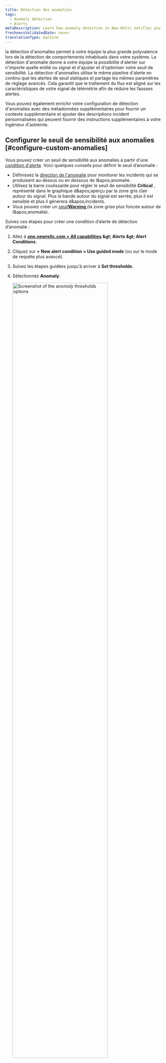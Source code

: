 ```yaml
---
title: Détection des anomalies
tags:
  - Anomaly detection
  - Alerts
metaDescription: Learn how anomaly detection in New Relic notifies you of unusual app behavior.
freshnessValidatedDate: never
translationType: machine
---
```


la détection d'anomalies permet à votre équipe la plus grande polyvalence lors de la détection de comportements inhabituels dans votre système. La détection d'anomalie donne à votre équipe la possibilité d'alerter sur n'importe quelle entité ou signal et d'ajuster et d'optimiser votre seuil de sensibilité. La détection d'anomalies utilise le même pipeline d'alerte en continu que les alertes de seuil statiques et partage les mêmes paramètres de réglage avancés. Cela garantit que le traitement du flux est aligné sur les caractéristiques de votre signal de télémétrie afin de réduire les fausses alertes.

Vous pouvez également enrichir votre configuration de détection d'anomalies avec des métadonnées supplémentaires pour fournir un contexte supplémentaire et ajouter des descriptions incident personnalisées qui peuvent fournir des instructions supplémentaires à votre ingénieur d'astreinte.

## Configurer le seuil de sensibilité aux anomalies [#configure-custom-anomalies]

Vous pouvez créer un seuil de sensibilité aux anomalies à partir d'une [condition d'alerte](/docs/alerts-applied-intelligence/new-relic-alerts/alert-conditions/create-nrql-alert-conditions/). Voici quelques conseils pour définir le seuil d’anomalie :

* Définissez la [direction de l'anomalie](#anomaly-direction) pour monitorer les incidents qui se produisent au-dessus ou en dessous de l&amp;apos;anomalie.
* Utilisez la barre coulissante pour régler le seuil de sensibilité <DNT>**Critical**</DNT> , représenté dans le graphique d&amp;apos;aperçu par la zone gris clair autour du signal. Plus la bande autour du signal est serrée, plus il est sensible et plus il générera d&amp;apos;incidents.
* Vous pouvez créer un [seuil<DNT>**Warning**</DNT> ](/docs/alerts-applied-intelligence/new-relic-alerts/advanced-alerts/advanced-techniques/set-thresholds-alert-condition/#threshold-levels)(la zone grise plus foncée autour de l&amp;apos;anomalie).

Suivez ces étapes pour créer une condition d’alerte de détection d’anomalie :

1. Allez à <DNT>**[one.newrelic.com &gt; All capabilities](https://one.newrelic.com/all-capabilities) &amp;gt; Alerts &amp;gt; Alert Conditions**</DNT>.

2. Cliquez sur <DNT>**+ New alert condition &gt; Use guided mode**</DNT> (ou sur le mode de requête plus avancé).

3. Suivez les étapes guidées jusqu'à arriver à <DNT>**Set thresholds**</DNT>.

4. Sélectionnez <DNT>**Anomaly**</DNT>.

   <img width="80%;" title="Set anomoly thresholds" alt="Screenshot of the anomoly thresholds options" src="/images/alerts_screenshot-crop_try-anomaly-thresholds.webp" />

5. Configurez les paramètres pour un ou plusieurs seuils. La détection d'anomalies permet de prédire quel sera le prochain point de données en fonction de l'activité antérieure. La valeur de seuil pour la détection d'anomalie contrôle la sensibilité de la condition d'alerte pour tolérer l'écart entre la valeur réelle et la valeur prédite. Le seuil est le nombre d'écarts types qui séparent la valeur de votre signal de la valeur prédite. Nous suivons l’écart type entre la valeur prédite et la valeur réelle pour les 7 jours de données précédents.

   Pour configurer le seuil, vous devrez :

   * Définissez la « direction du seuil » sur supérieur, inférieur ou les deux. Cela signifie que nous ne créerons un incident que si la valeur du signal (la sortie de la requête) est supérieure à la valeur prédite, inférieure à la valeur prédite ou les deux, respectivement.

     Ce champ indique le nombre de points de données pendant une période donnée qui doivent être en dehors du seuil. Les options sont <DNT>**for at least**</DNT> et <DNT>**at least once in**</DNT>. La sélection de <DNT>**for at least**</DNT> signifie que TOUS les points de données de votre signal doivent être en dehors du seuil pendant la période spécifiée avant qu&amp;apos;un incident ne soit ouvert. L’inverse doit être vrai pour clôturer l’incident. L&amp;apos;option <DNT>**at least once in**</DNT> signifie simplement que dès que l&amp;apos;un des points de données de votre signal se trouve en dehors du seuil, un incident s&amp;apos;ouvre. Avec cette option, la durée n’est pas pertinente pour déterminer quand ouvrir un incident. Cependant, cela est pertinent pour la clôture de l&amp;apos;incident. Tous les points de données de votre signal doivent être dans le seuil pendant la période spécifiée

   * Définissez la « durée du seuil ». Considérez cela comme la durée pendant laquelle la valeur du signal doit rester en dehors du seuil avant qu’un incident ne soit ouvert. À l’inverse, c’est aussi la durée pendant laquelle un signal doit rester dans le seuil pour qu’un incident soit clôturé.

     Ce champ répond à la période mentionnée ci-dessus. Il s'agit de la durée pendant laquelle le signal dépasse le seuil défini. Il s’agit de la durée réelle du seuil.

   * Définir le « niveau de seuil ». Pour la détection d'anomalies personnalisées, il s'agit du nombre d'écarts types entre le point de données du signal et la valeur que nous avions prédite.

6. Ajoutez les détails de la condition d’alerte et cliquez sur <DNT>**Save condition**</DNT>.

## Définition du seuil pour les conditions multi-signaux (requête à facettes) [#faceted-queries]

Selon la manière dont vous avez défini votre requête à l'étape 1, la condition d'alerte peut consister monitoring plusieurs signaux, et non un seul. Lorsque vous travaillez avec NRQL, ces requêtes utilisent la [clause`FACET` ](/docs/query-your-data/nrql-new-relic-query-language/get-started/nrql-syntax-clauses-functions/#sel-facet). Le nombre maximal de signaux qu&amp;apos;une condition d&amp;apos;alerte peut monitorer est de 5 000. Les paramètres de seuil que vous spécifiez s&amp;apos;appliquent de la même manière à tous les signaux monitorés par cette condition. Chaque signal est monitoré et évalué individuellement, mais les paramètres s&amp;apos;appliquent de manière cohérente à tous les signaux. Nous n&amp;apos;afficherons qu&amp;apos;un maximum de 500 signaux sur le graphique d&amp;apos;aperçu. Cependant, nous n&amp;apos;affichons pas le signal prédit et les bandes de seuil lorsqu&amp;apos;il y a plus d&amp;apos;un signal affiché sur le graphique. Pour afficher ces informations tout en déterminant la valeur de seuil idéale, sélectionnez l&amp;apos;un des signaux de séries chronologiques de la légende pour filtrer le graphique sur une seule série chronologique.

## Direction de l'anomalie : sélectionnez les plages supérieures ou inférieures [#anomaly-direction]

Vous pouvez choisir si vous souhaitez que la condition recherche un comportement qui dépasse la valeur prédite (« supérieure ») ou qui descend en dessous de la valeur prédite (« inférieure »), ou qui descend au-dessus ou en dessous. Vous les choisissez avec le sélecteur de direction de prédiction.

Exemples de cas d’utilisation pour cela :

* Vous pouvez utiliser le paramètre Supérieur pour une source de données comme le taux d'erreur, car vous n'êtes généralement concerné que s'il augmente et non s'il diminue.
* Vous pouvez utiliser le paramètre inférieur pour une source de données telle que le débit, car les fluctuations soudaines à la hausse sont assez courantes, mais une forte baisse soudaine indiquerait un problème.

Voici quelques exemples de la manière dont les fluctuations importantes de vos données seraient traitées selon les différents paramètres de direction des anomalies. Les zones rouges représentent les incidents.

<img title="A screenshot of anomaly details in the New Relic UI" alt="A screenshot demonstrating how to select upper and lower ranges for anomalies" src="/images/alerts_screenshot-full_anomalies-set-upper-and-lower-ranges.webp" />

## Règles régissant le calcul de la valeur prédite [#anomaly-rules]

L’algorithme de calcul de la prédiction est mathématiquement complexe. Voici quelques-unes des principales règles régissant ses capacités prédictives :

* <DNT>**Age of data**</DNT> Lors de la création initiale, la prédiction est calculée en utilisant entre 1 et 4 semaines de données, selon la disponibilité des données et le type de prédiction. Actuellement, les requêtes qui utilisent la clause `FACET` ne sont pas formées sur les données stockées. Après sa création, l&amp;apos;algorithme prend en compte les fluctuations continues des données sur une longue période, même si un poids plus important est accordé aux données plus récentes. Pour les données qui n’existent que depuis peu de temps, la valeur prédite risque de beaucoup fluctuer et de ne pas être très précise. C&amp;apos;est parce qu&amp;apos;il n&amp;apos;y a pas suffisamment de données pour déterminer ses valeurs et son comportement habituels. Plus les données ont d’historique, plus la prédiction sera précise.
* <DNT>**Consistency of data**</DNT> Pour les valeurs métriques qui restent dans une plage cohérente ou qui évoluent lentement et régulièrement, leur comportement plus prévisible signifie que leur seuil de sensibilité deviendra plus serré autour de la prédiction. Les données plus variées et imprévisibles auront un seuil de sensibilité plus lâche (plus large).
* <DNT>**Regular fluctuations**</DNT> Pour les fluctuations cycliques d&amp;apos;une durée inférieure à une semaine (telles que le déploiement hebdomadaire du mercredi à 13 heures ou les rapports nocturnes), l&amp;apos;algorithme de prédiction recherche ces fluctuations cycliques et tente de s&amp;apos;y adapter.